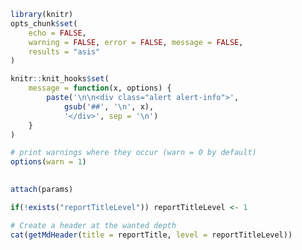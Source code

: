 
<!--- 
This report include a division in the report, i.e. an extra chapter, section, subsection title.

Input parameters:
 
* Report-specific
- reportTitle: string with report title
- reportTitleLevel: integer with level of the report title, 1 for chapter, 2 for section, ...

-->


```r

library(knitr)
opts_chunk$set(
	echo = FALSE, 
	warning = FALSE, error = FALSE, message = FALSE, 
	results = "asis"
)

knitr::knit_hooks$set(
	message = function(x, options) {
		paste('\n\n<div class="alert alert-info">',
			gsub('##', '\n', x),
			'</div>', sep = '\n')
	}
)

# print warnings where they occur (warn = 0 by default)
options(warn = 1)
	
```

```r

attach(params)

```

```r

if(!exists("reportTitleLevel"))	reportTitleLevel <- 1

# Create a header at the wanted depth
cat(getMdHeader(title = reportTitle, level = reportTitleLevel))

```